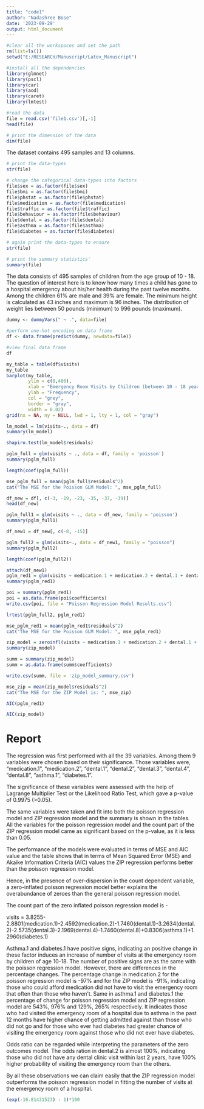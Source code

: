 ```yaml
---
title: "code1"
author: "Nadashree Bose"
date: '2023-09-29'
output: html_document
---
```


```r
#clear all the workspaces and set the path
rm(list=ls())
setwd("E:/RESEARCH/Manuscript/Latex_Manuscript")
```

```r
#install all the dependencies
library(glmnet)
library(pscl)
library(car)
library(aod)
library(caret)
library(lmtest)
```

```r
#read the data
file = read.csv('file1.csv')[,-1]
head(file)
```

```r
# print the dimension of the data
dim(file)
```
The dataset contains 495 samples and 13 columns.  

```r
# print the data-types
str(file)
```

```r
# change the categorical data-types into factors
file$sex = as.factor(file$sex)
file$bmi = as.factor(file$bmi)
file$phstat = as.factor(file$phstat)
file$medication = as.factor(file$medication)
file$traffic = as.factor(file$traffic)
file$behaviour = as.factor(file$behaviour)
file$dental = as.factor(file$dental)
file$asthma = as.factor(file$asthma)
file$diabetes = as.factor(file$diabetes)
```

```r
# again print the data-types to ensure
str(file)
```

```r
# print the summary statistics'
summary(file)
```
The data consists of 495 samples of children from the age group of 10 - 18. The question of interest here is to know how many times a child has gone to a hospital emergency about his/her health during the past twelve months. Among the children 61% are male and 39% are female. The minimum height is calculated as 43 inches and maximum is 96 inches. The distribution of weight lies between 50 pounds (minimum) to 996 pounds (maximum). 
```r
dummy <- dummyVars(" ~ .", data=file)

#perform one-hot encoding on data frame
df <- data.frame(predict(dummy, newdata=file))

#view final data frame
df
```

```r
my_table = table(df$visits)
my_table
barplot(my_table, 
        ylim = c(0,400), 
        xlab = "Emergency Room Visits by Children (between 10 - 18 years of Age)",
        ylab = "Frequency",
        col = "grey",
        border = "gray",
        width = 0.02)
grid(nx = NA, ny = NULL, lwd = 1, lty = 1, col = "gray")
```


```r
lm_model = lm(visits~., data = df)
summary(lm_model)
```

```r
shapiro.test(lm_model$residuals)
```

```r
pglm_full = glm(visits ~ ., data = df, family = 'poisson')
summary(pglm_full)
```
```r
length(coef(pglm_full))
```


```r
mse_pglm_full = mean(pglm_full$residuals^2)
cat("The MSE for the Poisson GLM Model: ", mse_pglm_full)
```

```r
df_new = df[, c(-3, -19, -23, -35, -37, -39)]
head(df_new)
```


```r
pglm_full1 = glm(visits ~ ., data = df_new, family = 'poisson')
summary(pglm_full1)
```

```r
df_new1 = df_new[, c(-8, -15)]
```

```r
pglm_full2 = glm(visits~., data = df_new1, family = "poisson")
summary(pglm_full2)
```
```r
length(coef(pglm_full2))
```

```r
attach(df_new1)
pglm_red1 = glm(visits ~ medication.1 + medication.2 + dental.1 + dental.2 + dental.3 + dental.4 + dental.8 + asthma.1 + diabetes.1, data = df_new1, family = 'poisson')
summary(pglm_red1)
```

```r
poi = summary(pglm_red1)
poi = as.data.frame(poi$coefficients)
write.csv(poi, file = "Poisson Regression Model Results.csv")
```


```r
lrtest(pglm_full2, pglm_red1)
```


```r
mse_pglm_red1 = mean(pglm_red1$residuals^2)
cat("The MSE for the Poisson GLM Model: ", mse_pglm_red1)
```

```r
zip_model = zeroinfl(visits ~ medication.1 + medication.2 + dental.1 + dental.2 + dental.3 + dental.4 + dental.8 + asthma.1 + diabetes.1, link = 'logit', dist = 'poisson', data = df_new1)
summary(zip_model)
```
```r
summ = summary(zip_model)
summ = as.data.frame(summ$coefficients)
```


```r
write.csv(summ, file = 'zip_model_summary.csv')
```


```r
mse_zip = mean(zip_model$residuals^2)
cat("The MSE for the ZIP Model is: ", mse_zip)
```

```r
AIC(pglm_red1)
```

```r
AIC(zip_model)
```

# Report  
The regression was first performed with all the 39 variables. Among them 9 variables were chosen based on their significance. Those variables were, "medication.1", "medication.2", "dental.1", "dental.2", "dental.3", "dental.4", "dental.8", "asthma.1", "diabetes.1".  

The significance of these variables were assessed with the help of Lagrange Multiplier Test or the Likelihood Ratio Test, which gave a p-value of 0.9975 (>0.05).  

The same variables were taken and fit into both the poisson regression model and ZIP regression model and the summary is shown in the tables.  
All the variables for the poisson regression model and the count part of the ZIP regression model came as significant based on the p-value, as it is less than 0.05.  

The performance of the models were evaluated in terms of MSE and AIC value and the table shows that in terms of Mean Squared Error (MSE) and Akaike Information Criteria (AIC) values the ZIP regression performs better than the poisson regression model.  

Hence, in the presence of over-dispersion in the count dependent variable, a zero-inflated poisson regression model better explains the overabundance of zeroes than the general poisson regression model.  

The count part of the zero inflated poisson regression model is -  

visits = 3.8255-2.8801(medication.1)-2.4592(medication.2)-1.7460(dental.1)-3.2634(dental.2)-2.5735(dental.3)-2.1969(dental.4)-1.7460(dental.8)+0.8306(asthma.1)+1.2960(diabetes.1)  

Asthma.1 and diabetes.1 have positive signs, indicating an positive change in these factor induces an increase of number of visits at the emergency room by children of age 10-18. The number of positive signs are as the same with the poisson regression model. However, there are differences in the percentage changes. The percentage change in medication.2 for the poisson regression model is -97% and for the ZIP model is -91%, indicating those who could afford medication did not have to visit the emergency room that often than those who haven't. Same in asthma.1 and diabetes.1 the percentage of change for poisson regression model and ZIP regression model are 543%, 976% and 129%, 265% respectively. It indicates those who had visited the emergency room of a hospital due to asthma in the past 12 months have higher chance of getting admitted against than those who did not go and for those who ever had diabetes had greater chance of visiting the emergency room against those who did not ever have diabetes.  

Odds ratio can be regarded while interpreting the parameters of the zero outcomes model. The odds ration in dental.2 is almost 100%, indicating those who did not have any dental clinic visit within last 2 years, have 100% higher probability of visiting the emergency room than the others.  

By all these observations we can claim easily that the ZIP regression model outperforms the poisson regression model in fitting the number of visits at the emergency room of a hospital.  



```r
(exp(-16.81431523) - 1)*100
```

